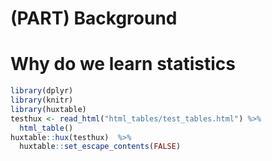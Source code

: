 # (PART) Background {-}

# Why do we learn statistics


```r
library(dplyr)
library(knitr)
library(huxtable)
testhux <- read_html("html_tables/test_tables.html") %>% 
  html_table() 
huxtable::hux(testhux)  %>% 
  huxtable::set_escape_contents(FALSE)
```




